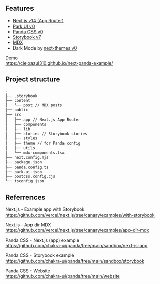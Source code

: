 ## Features

- [Next.js v14 (App Router)][Next.js]
- [Park UI v0][Park UI]
- [Panda CSS v0][Panda CSS]
- [Storybook v7][Storybook]
- [MDX]
- Dark Mode by [next-themes v0][next-themes]

Demo  
https://cieloazul310.github.io/next-panda-example/

## Project structure

```txt
.
├── .storybook
├── content
│   └── post // MDX posts
├── public
├── src
│   ├── app // Next.js App Router 
│   ├── components
│   ├── lib
│   ├── stories // Storybook stories
│   ├── styles
│   ├── theme // for Panda config
│   ├── utils
│   └── mdx-components.tsx
├── next.config.mjs
├── package.json
├── panda.config.ts
├── park-ui.json
├── postcss.config.cjs
└── tsconfig.json
```

## Referrences

Next.js - Example app with Storybook  
https://github.com/vercel/next.js/tree/canary/examples/with-storybook

Next.js - App dir MDX  
https://github.com/vercel/next.js/tree/canary/examples/app-dir-mdx

Panda CSS - Next.js (app) example  
https://github.com/chakra-ui/panda/tree/main/sandbox/next-js-app

Panda CSS - Storybook example  
https://github.com/chakra-ui/panda/tree/main/sandbox/storybook

Panda CSS - Website  
https://github.com/chakra-ui/panda/tree/main/website

[Next.js]: https://nextjs.org/
[Park UI]: https://park-ui.com/
[Ark UI]: https://ark-ui.com/
[Panda CSS]: https://panda-css.com/
[Storybook]: https://storybook.js.org/
[MDX]: https://mdxjs.com/
[next-themes]: https://github.com/pacocoursey/next-themes
